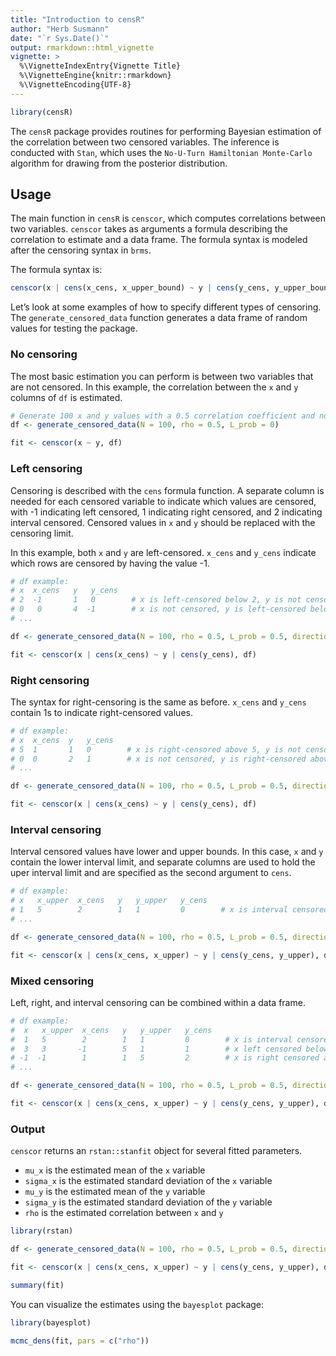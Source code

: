 ```yaml
---
title: "Introduction to censR"
author: "Herb Susmann"
date: "`r Sys.Date()`"
output: rmarkdown::html_vignette
vignette: >
  %\VignetteIndexEntry{Vignette Title}
  %\VignetteEngine{knitr::rmarkdown}
  %\VignetteEncoding{UTF-8}
---
```


```r
library(censR)
```

The `censR` package provides routines for performing Bayesian estimation of the correlation between two censored variables. The inference is conducted with `Stan`, which uses the `No-U-Turn Hamiltonian Monte-Carlo` algorithm for drawing from the posterior distribution.

## Usage

The main function in `censR` is `censcor`, which computes correlations between two variables. `censcor` takes as arguments a formula describing the correlation to estimate and a data frame. The formula syntax is modeled after the censoring syntax in `brms`.

The formula syntax is:

```r
censcor(x | cens(x_cens, x_upper_bound) ~ y | cens(y_cens, y_upper_bound), df)
```

Let's look at some examples of how to specify different types of censoring. The `generate_censored_data` function generates a data frame of random values for testing the package.

### No censoring

The most basic estimation you can perform is between two variables that are not censored. In this example, the correlation between the `x` and `y` columns of `df` is estimated.

```r
# Generate 100 x and y values with a 0.5 correlation coefficient and no censoring
df <- generate_censored_data(N = 100, rho = 0.5, L_prob = 0)

fit <- censcor(x ~ y, df)
```

### Left censoring
Censoring is described with the `cens` formula function. A separate column is needed for each censored variable to indicate which values are censored, with -1 indicating left censored, 1 indicating right censored, and 2 indicating interval censored. Censored values in `x` and `y` should be replaced with the censoring limit.

In this example, both `x` and `y` are left-censored. `x_cens` and `y_cens` indicate which rows are censored by having the value -1.

```r
# df example:
# x  x_cens   y   y_cens
# 2  -1       1   0        # x is left-censored below 2, y is not censored
# 0   0       4  -1        # x is not censored, y is left-censored below 2
# ...

df <- generate_censored_data(N = 100, rho = 0.5, L_prob = 0.5, direction = -1)

fit <- censcor(x | cens(x_cens) ~ y | cens(y_cens), df)
```

### Right censoring

The syntax for right-censoring is the same as before. `x_cens` and `y_cens` contain 1s to indicate right-censored values.

```r
# df example:
# x  x_cens  y   y_cens
# 5  1       1   0        # x is right-censored above 5, y is not censored
# 0  0       2   1        # x is not censored, y is right-censored above 2
# ...

df <- generate_censored_data(N = 100, rho = 0.5, L_prob = 0.5, direction = 1)

fit <- censcor(x | cens(x_cens) ~ y | cens(y_cens), df)
```

### Interval censoring

Interval censored values have lower and upper bounds. In this case, `x` and `y` contain the lower interval limit, and separate columns are used to hold the uper interval limit and are specified as the second argument to `cens`.


```r
# df example:
# x   x_upper  x_cens   y   y_upper   y_cens
# 1   5        2        1   1         0        # x is interval censored between 1 and 5; y is not censored
# ...

df <- generate_censored_data(N = 100, rho = 0.5, L_prob = 0.5, direction = 2)

fit <- censcor(x | cens(x_cens, x_upper) ~ y | cens(y_cens, y_upper), df)
```


### Mixed censoring

Left, right, and interval censoring can be combined within a data frame.

```r
# df example:
#  x   x_upper  x_cens   y   y_upper   y_cens
#  1   5        2        1   1         0        # x is interval censored between 1 and 5; y is not censored
#  3   3       -1        5   1         1        # x left censored below 3, y is right censored above 5
# -1  -1        1        1   5         2        # x is right censored above -1, y is interval censored between 1 and 5
# ...

df <- generate_censored_data(N = 100, rho = 0.5, L_prob = 0.5, direction = c(-1, 1, 2))

fit <- censcor(x | cens(x_cens, x_upper) ~ y | cens(y_cens, y_upper), df)

```

### Output

`censcor` returns an `rstan::stanfit` object for several fitted parameters.

- `mu_x` is the estimated mean of the `x` variable
- `sigma_x` is the estimated standard deviation of the `x` variable
- `mu_y` is the estimated mean of the `y` variable
- `sigma_y` is the estimated standard deviation of the `y` variable
- `rho` is the estimated correlation between `x` and `y`

```r
library(rstan)

df <- generate_censored_data(N = 100, rho = 0.5, L_prob = 0.5, direction = -1)

fit <- censcor(x | cens(x_cens, x_upper) ~ y | cens(y_cens, y_upper), df)

summary(fit)

```

You can visualize the estimates using the `bayesplot` package:

```r
library(bayesplot)

mcmc_dens(fit, pars = c("rho"))
```